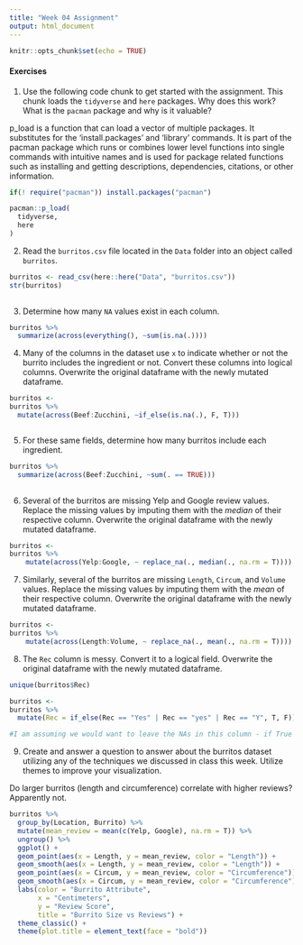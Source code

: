 ```yaml
---
title: "Week 04 Assignment"
output: html_document
---
```


```r
knitr::opts_chunk$set(echo = TRUE)
```

#### Exercises

1. Use the following code chunk to get started with the assignment. This chunk loads the `tidyverse` and `here` packages. Why does this work? What is the `pacman` package and why is it valuable?

p_load is a function that can load a vector of multiple packages. It substitutes for the 'install.packages' and 'library' commands. It is part of the pacman package which runs or combines lower level functions into single commands with intuitive names and is used for package related functions such as installing and getting descriptions, dependencies, citations, or other information.    

```r
if(! require("pacman")) install.packages("pacman")

pacman::p_load(
  tidyverse,
  here
)
```

2. Read the `burritos.csv` file located in the `Data` folder into an object called `burritos`.

```r
burritos <- read_csv(here::here("Data", "burritos.csv"))
str(burritos)
                     
```

3. Determine how many `NA` values exist in each column.

```r

burritos %>%
  summarize(across(everything(), ~sum(is.na(.))))

```

4. Many of the columns in the dataset use `x` to indicate whether or not the burrito includes the ingredient or not. Convert these columns into logical columns. Overwrite the original dataframe with the newly mutated dataframe.

```r


burritos <- 
burritos %>%
  mutate(across(Beef:Zucchini, ~if_else(is.na(.), F, T)))



```

5. For these same fields, determine how many burritos include each ingredient.

```r

burritos %>%
  summarize(across(Beef:Zucchini, ~sum(. == TRUE)))
 

```

6. Several of the burritos are missing Yelp and Google review values. Replace the missing values by imputing them with the *median* of their respective column. Overwrite the original dataframe with the newly mutated dataframe.

```r
burritos <- 
burritos %>%
    mutate(across(Yelp:Google, ~ replace_na(., median(., na.rm = T))))

```

7. Similarly, several of the burritos are missing `Length`, `Circum`, and `Volume` values. Replace the missing values by imputing them with the *mean* of their respective column. Overwrite the original dataframe with the newly mutated dataframe.

```r

burritos <- 
burritos %>%
    mutate(across(Length:Volume, ~ replace_na(., mean(., na.rm = T))))


```

8. The `Rec` column is messy. Convert it to a logical field. Overwrite the original dataframe with the newly mutated dataframe.

```r
unique(burritos$Rec)

burritos <- 
burritos %>%
  mutate(Rec = if_else(Rec == "Yes" | Rec == "yes" | Rec == "Y", T, F))

#I am assuming we would want to leave the NAs in this column - if True is Recommended and False is Not Recommended, it would still be valid to have a category of neither recommended nor not recommended. 

```

9. Create and answer a question to answer about the burritos dataset utilizing any of the techniques we discussed in class this week. Utilize themes to improve your visualization.

Do larger burritos (length and circumference) correlate with higher reviews? Apparently not. 

```r
burritos %>%
  group_by(Location, Burrito) %>%
  mutate(mean_review = mean(c(Yelp, Google), na.rm = T)) %>%
  ungroup() %>%
  ggplot() +
  geom_point(aes(x = Length, y = mean_review, color = "Length")) +
  geom_smooth(aes(x = Length, y = mean_review, color = "Length")) +
  geom_point(aes(x = Circum, y = mean_review, color = "Circumference")) + 
  geom_smooth(aes(x = Circum, y = mean_review, color = "Circumference")) +
  labs(color = "Burrito Attribute",
       x = "Centimeters",
       y = "Review Score",
       title = "Burrito Size vs Reviews") +
  theme_classic() +
  theme(plot.title = element_text(face = "bold"))
               



```


